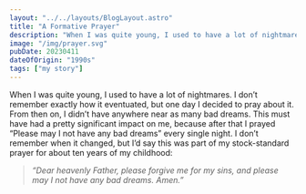 ```yaml
---
layout: "../../layouts/BlogLayout.astro"
title: "A Formative Prayer"
description: "When I was quite young, I used to have a lot of nightmares. One day I decided to pray about it..."
image: "/img/prayer.svg"
pubDate: 20230411
dateOfOrigin: "1990s"
tags: ["my story"]
---
```

When I was quite young, I used to have a lot of nightmares. I don’t remember exactly how it eventuated, but one day I decided to pray about it. From then on, I didn’t have anywhere near as many bad dreams. This must have had a pretty significant impact on me, because after that I prayed “Please may I not have any bad dreams” every single night. I don’t remember when it changed, but I’d say this was part of my stock-standard prayer for about ten years of my childhood:

> _“Dear heavenly Father, please forgive me for my sins, and please may I not have any bad dreams. Amen.”_